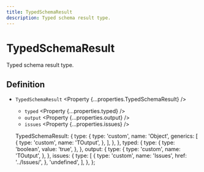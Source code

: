 ```yaml
---
title: TypedSchemaResult
description: Typed schema result type.
---
```



# TypedSchemaResult

Typed schema result type.

## Definition

- `TypedSchemaResult` <Property {...properties.TypedSchemaResult} />
  - `typed` <Property {...properties.typed} />
  - `output` <Property {...properties.output} />
  - `issues` <Property {...properties.issues} />

  TypedSchemaResult: {
    type: {
      type: 'custom',
      name: 'Object',
      generics: [
        {
          type: 'custom',
          name: 'TOutput',
        },
      ],
    },
  },
  typed: {
    type: {
      type: 'boolean',
      value: 'true',
    },
  },
  output: {
    type: {
      type: 'custom',
      name: 'TOutput',
    },
  },
  issues: {
    type: [
      {
        type: 'custom',
        name: 'Issues',
        href: '../Issues/',
      },
      'undefined',
    ],
  },
};
